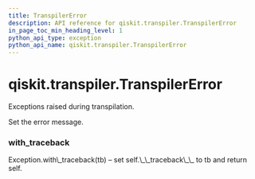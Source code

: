 ```yaml
---
title: TranspilerError
description: API reference for qiskit.transpiler.TranspilerError
in_page_toc_min_heading_level: 1
python_api_type: exception
python_api_name: qiskit.transpiler.TranspilerError
---
```


<span id="qiskit-transpiler-transpilererror" />

# qiskit.transpiler.TranspilerError

<Class id="qiskit.transpiler.TranspilerError" github="https://github.com/qiskit/qiskit/tree/stable/0.16/qiskit/transpiler/exceptions.py" signature="TranspilerError(*message)">
  Exceptions raised during transpilation.

  Set the error message.

  ### with\_traceback

  <Function id="qiskit.transpiler.TranspilerError.with_traceback" name="with_traceback" signature="with_traceback()">
    Exception.with\_traceback(tb) – set self.\_\_traceback\_\_ to tb and return self.
  </Function>
</Class>

